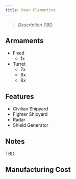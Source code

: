 ```yaml
---
title: Dear Clementine
---
```



> *Description TBD.*


## Armaments

* Fixed
  * 1x <ShipWeapon weaponID="AcceleratorCannon" />
* Turret
  * 7x <ShipWeapon weaponID="WeaponTurretPDT" />
  * 8x <ShipWeapon weaponID="WeaponTurretMortar" />
  * 6x <ShipWeapon weaponID="WeaponTurretNeedler" />


## Features

* Civilian Shipyard
* Fighter Shipyard
* Radar
* Shield Generator


## Notes

TBD.


## Manufacturing Cost

<ShipManufacturingCost shipName="Clementine" />